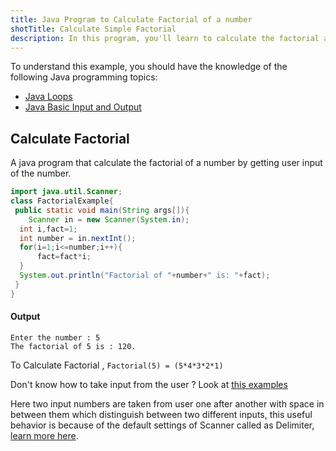 ```yaml
---
title: Java Program to Calculate Factorial of a number
shotTitle: Calculate Simple Factorial
description: In this program, you'll learn to calculate the factorial and display final value on screen/terminal
---
```


To understand this example, you should have the knowledge of the following Java programming topics:

- [Java Loops](/docs/for-loop)
- [Java Basic Input and Output](/docs/basic-input-output)

## Calculate Factorial

A java program that calculate the factorial of a number by getting user input of the number.

```java
import java.util.Scanner;
class FactorialExample{
 public static void main(String args[]){
    Scanner in = new Scanner(System.in);
  int i,fact=1;
  int number = in.nextInt();
  for(i=1;i<=number;i++){
      fact=fact*i;
  }
  System.out.println("Factorial of "+number+" is: "+fact);
 }
}
```

#### Output

```plaintext
Enter the number : 5
The factorial of 5 is : 120.
```

To Calculate Factorial ,
`Factorial(5) = (5*4*3*2*1)`



<TipInfo>

Don't know how to take input from the user ? Look at [this examples](/docs/basic-input-output#java-input)

Here two input numbers are taken from user one after another with space in between them which distinguish between two different inputs, this useful behavior is because of the default settings of Scanner called as Delimiter, [learn more here](https://www.javatpoint.com/post/java-scanner-delimiter-method).

</TipInfo>
